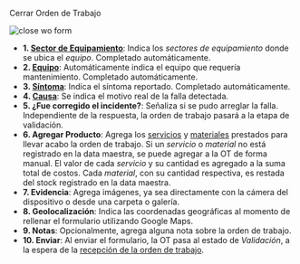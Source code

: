 
<span className="align-center hero__title">Cerrar Orden de Trabajo</span>
<br/>

<div className="container">
<div className="row">
<div className="col col--6">

<div className="img_sizing_narrow">

![close wo form](/img/productos_es/products_form_close_wo_cm.png)

</div>
</div>

<div className="col col--6">

- **<span className="badge badge--danger">1.</span> [Sector de Equipamiento](/docs/products/corrective_maintenance/master_data/equipment_sector)**: Indica los _sectores de equipamiento_ donde se ubica el _equipo_. Completado automáticamente.
- **<span className="badge badge--danger">2.</span> [Equipo](/docs/products/corrective_maintenance/master_data/equipment)**: Automáticamente indica el equipo que requería mantenimiento. Completado automáticamente.
- **<span className="badge badge--danger">3.</span> [Síntoma](/docs/products/corrective_maintenance/master_data/failure_symptoms)**: Indica el síntoma reportado. Completado automáticamente.
- **<span className="badge badge--danger">4.</span> [Causa](/docs/products/corrective_maintenance/master_data/failure_cause)**: Se indica el motivo real de la falla detectada.
- **<span className="badge badge--danger">5.</span> ¿Fue corregido el incidente?**: Señaliza si se pudo arreglar la falla. Independiente de la respuesta, la orden de trabajo pasará a la etapa de validación.
- **<span className="badge badge--danger">6.</span> Agregar Producto**: Agrega los [servicios](/docs/products/corrective_maintenance/master_data/service) y [materiales](/docs/products/corrective_maintenance/master_data/material) prestados para llevar acabo la orden de trabajo. Si un _servicio_ o _material_ no está registrado en la data maestra, se puede agregar a la OT de forma manual. El valor de cada _servicio_ y su cantidad es agregado a la suma total de costos. Cada _material_, con su cantidad respectiva, es restada del stock registrado en la data maestra.
- **<span className="badge badge--danger">7.</span> Evidencia**: Agrega imágenes, ya sea directamente con la cámera del dispositivo o desde una carpeta o galería.
- **<span className="badge badge--danger">8.</span> Geolocalización**: Indica las coordenadas geográficas al momento de rellenar el formulario utilizando Google Maps.
- **<span className="badge badge--danger">9.</span> Notas**: Opcionalmente, agrega alguna nota sobre la orden de trabajo.
- **<span className="badge badge--danger">10.</span> Enviar**: Al enviar el formulario, la OT pasa al estado de _Validación_, a la espera de la [recepción de la orden de trabajo](/docs/products/corrective_maintenance/actions/wo_validate).




</div>

</div>
</div>


